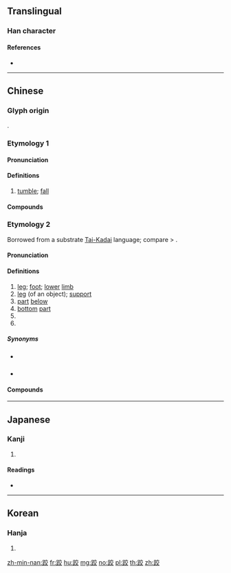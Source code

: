 {{character info/new}}
==Translingual==

===Han character===
{{Han char|rn=157|rad=足|as=06|sn=13|four=60148|canj=RMYCK|ids=⿰⻊交}}

====References====
* {{Han ref|kx=1224.200|dkj=37498|dj=1696.120|hdz=63706.060|uh=8DE4|ud=36324|bh=B8F8|bd=47352}}

----

==Chinese==

===Glyph origin===
{{Han etym}}
{{Han compound|足|alt1=⻊|交|ls=psc|c1=s|c2=p}}.

===Etymology 1===
{{zh-forms}}

====Pronunciation====
{{zh-pron
|m=jiāo
|c=gaau1
|h=pfs=kâu
|md=giĕu
|w=1kau
|mc=y
|oc=y
|ma=y
|cat=n
}}

====Definitions====
{{zh-hanzi}}

# [[tumble]]; [[fall]]
#: {{zh-x|摔跤|to trip and '''fall'''}}

====Compounds====
{{zh-der|一跤|摔跤|撂跤|絆跤|跌跤}}

===Etymology 2===
{{zh-forms|alt=腳,骹}}
Borrowed from a substrate [[Tai-Kadai]] language; compare {{bor|zh|tai-pro|*p.qaːᴬ||leg|notext=1}} > {{cog|th|ขา||leg}}.

====Pronunciation====
{{zh-pron
|md=kă
|mn=kha
|mn-t=ka1
|cat=n,cls
}}

====Definitions====
{{zh-hanzi}} {{lb|zh|Min}}

# [[leg]]; [[foot]]; [[lower]] [[limb]]
# [[leg]] (of an object); [[support]]
# [[part]] [[below]]
# [[bottom]] [[part]]
# {{zh-classifier|[[pieces]] (of suitcases, finger rings)}}
# {{zh-classifier|[[people]] in [[card game]]s}}

=====Synonyms=====
* {{sense|leg}} {{zh-l|腿}}
* {{sense|foot}}
{{zh-dial|腳}}

====Compounds====
{{zh-der|後跤|跤仔|豬跤麵線|豬跤|竹跤|亭仔跤|纏跤絆手|趒跤頓蹄|長短跤話|桌跤|蹔跤步|走袂開跤|跤後蹬|灶跤|插一跤|臭跤液|赤跤|赤跤仙仔|蹌跤雞|厝跤|伸跤|尖跤幼手|接跤|跤後肚|庄跤|大跤胴|單跤手|墜跤氣|茄苳跤|茄苳跤|崁仔跤|高樹跤|六跤佃莊|朴仔跤|跤目|山仔跤|鳥松跤|大樹跤|目睭看佇粿，跤踏著火|戲棚跤徛久就是你的|幼秀跤，好命底|猴也會跋落樹跤|龜跤龜內肉|龜跤趖出來|人兩跤，錢四跤|跤模|棚頂做甲流汗，棚跤嫌甲流瀾|三跤步一坎店|三人共五目，日後無長短跤話|仙人拍鼓有時錯，跤步踏差啥人無|臺灣錢，淹跤目|桌頂食飯，桌跤放屎|菜蟲食菜，菜跤死|食甜食鹹，臭跤鼻臁|錢四跤，人兩跤|上踏枋，上眠床，無洗跤睏中央|跤模手印|跤尾飯|跤尾|跤跡|跤爪|肉跤仔|跤枷|跤曲|跤筋|跤球|跤骨|跤來手來|跤帛|跤縫|跤鼻臁|跤步|下跤|跤盤|跤梢|跤梢間仔|跤數|跤液|跤踏仔|跤踏車|跤胴骨|跤兜|跤斗|下跤手人|跤底|跤蹄|跤桶|跤桶囝|跤頭趺|跤腿|跤腿囝|跤刀|跤擋|跤肚|跤肚囝|跤肚骨|跤手|香港跤|跤尖手幼|跤指頭仔|崁跤|起跤動手|勥跤|曲跤|吭跤翹|褲跤|架跤|瘸跤|雞跤爪|開跤褲|筊跤|橋跤|勼跤|龜跤|跂跤|樓跤|躼跤|躼跤仔|羅漢跤仔|經跤經手|落跤氣|毛跤|門跤口|躡跤尾|簾簷跤|軟跤|軟跤蝦|跛跤|縛跤|八字跤|白跤蹄|盆跤骨|撆褲跤|鬢跤|三跤馬|三跤貓|掃塗跤|四跤仔|四跤仔泅|四跤杜定|收跤洗手|徙跤|山跤|鬥跤手|塌跤|柱仔跤|停跤|褪赤跤|塗跤|豬跤箍|跤爐|跤鎖|跤布|跤厝底|跤掌|跤掌底|跤帶|跤趾|跤趾尾|跤手力健|跤腰|跤神|跤板|跤面|跤趼|跤印|跤跡|跤風|跤柄|跤柄下|跤柄挾|跤鏡|跤囝|跤盤起|跤臁|跤臁骨|跤鏈|跤甲|跤掌甲|跤軟|跤踮起|跤腹頭|跤牛目|跤踏落|跤踏輦|跤伐|跤折去|跤結}}

----

==Japanese==

===Kanji===
{{ja-kanji|grade=|rs=足06}}

# {{defn|lang=ja|sort=足06}}

====Readings====
* {{ja-readings|on=[[こう]] (kō), [[きょう]] (kyō)|kun=[[すね]] (sune)|nanori=}}

----

==Korean==

===Hanja===
{{ko-hanja|hangeul=교|eumhun=|mr=kyo|y=kyo}}

# {{defn|lang=ko|sort=足06}}

[[zh-min-nan:跤]]
[[fr:跤]]
[[hu:跤]]
[[mg:跤]]
[[no:跤]]
[[pl:跤]]
[[th:跤]]
[[zh:跤]]